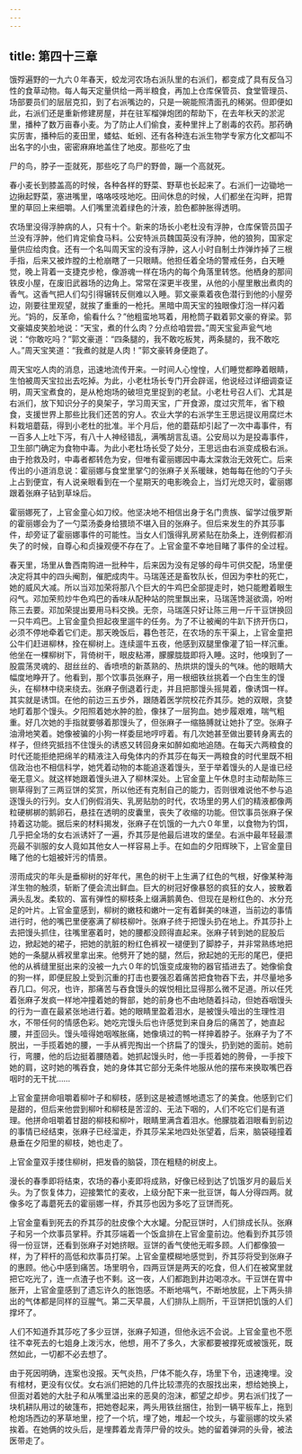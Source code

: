 ```yaml
---
---
---
```

title: 第四十三章
---




饿殍遍野的一九六０年春天，蛟龙河农场右派队里的右派们，都变成了具有反刍习性的食草动物。每人每天定量供给一两半粮食，再加上仓库保管员、食堂管理员、场部要员们的层层克扣，到了右派嘴边的，只是一碗能照清面孔的稀粥。但即便如此，右派们还是重新修建房屋，并在驻军榴弹炮团的帮助下，在去年秋天的淤泥里，播种了数万亩春小麦。为了防止人们偷食，麦种里拌上了剧毒的农药。那药确实厉害，播种后的麦田里，蝼蛄、蚯蚓、还有各种连右派生物学专家方化文都叫不出名字的小虫，密密麻麻地盖住了地皮。那些吃了虫

尸的鸟，脖子一歪就死，那些吃了鸟尸的野兽，蹦一个高就死。

春小麦长到膝盖高的时候，各种各样的野菜、野草也长起来了。右派们一边锄地一边揪起野菜，塞进嘴里，咯咯吱吱地吃。田间休息的时候，人们都坐在沟畔，把胃里的草回上来细嚼。人们嘴里流着绿色的汁液，脸色都肿胀得透明。

农场里没得浮肿病的人，只有十个。新来的场长小老杜没有浮肿，仓库保管员国子兰没有浮肿，他们肯定偷食马料。公安特派员魏国英没有浮肿，他的狼狗，国家定量供应给肉食。还有一个名叫周天宝的没有浮肿，这人小时自制土炸弹炸掉了三根手指，后来又被炸膛的土枪崩瞎了一只眼睛。他担任着全场的警戒任务，白天睡觉，晚上背着一支捷克步枪，像游魂一样在场内的每个角落里转悠。他栖身的那间铁皮小屋，在废旧武器场的边角上。常常在深更半夜里，从他的小屋里散出煮肉的香气。这香气把人们勾引得辗转反侧难以入睡。郭文豪乘着夜色潜行到他的小屋旁边，刚要往里观望，就挨了重重的一枪托。黑暗中周天宝的独眼像灯泡一样闪着光。“妈的，反革命，偷看什么？”他粗蛮地骂着，用枪筒子戳着郭文豪的脊梁。郭文豪嬉皮笑脸地说：“天宝，煮的什么肉？分点给咱尝尝。”周天宝瓮声瓮气地说：“你敢吃吗？”郭文豪道：“四条腿的，我不敢吃板凳，两条腿的，我不敢吃人。”周天宝笑道：“我煮的就是人肉！”郭文豪转身便跑了。

周天宝吃人肉的消息，迅速地流传开来。一时间人心惶惶，人们睡觉都睁着眼睛，生怕被周天宝拉出去吃掉。为此，小老杜场长专门开会辟谣，他说经过详细调查证明，周天宝煮食的，是从枪炮场的破坦克里捉到的老鼠。小老杜号召人们、尤其是右派们，放下知识分子的臭架子，学习周天宝，广开食源，度过灾荒年，省下粮食，支援世界上那些比我们还苦的穷人。农业大学的右派学生王思远提议用腐烂木料栽培蘑菇，得到小老杜的批准。半个月后，他的蘑菇却引起了一次中毒事件，有一百多人上吐下泻，有八十人神经错乱，满嘴胡言乱语。公安局以为是投毒事件，卫生部门确定为食物中毒。为此小老杜场长受了处分，王思远由右派变成极右派。由于抢救及时，中毒者都转危为安，但唯有霍丽娜因中毒太深救治无效死亡。后来传出的小道消息说：霍丽娜与食堂里掌勺的张麻子关系暖昧，她每每在他的勺子头上占到便宜，有人说亲眼看到在一个星期天的电影晚会上，当灯光熄灭时，霍丽娜跟着张麻子钻到草垛后。

霍丽娜死了，上官金童心如刀绞。他坚决地不相信出身于名门贵族、留学过俄罗斯的霍丽娜会为了一勺菜汤委身给猥琐不堪入目的张麻子。但后来发生的乔其莎事件，却旁证了霍丽娜事件的可能性。当女人们饿得乳房紧贴在肋条上，连例假都消失了的时候，自尊心和贞操观便不存在了。上官金童不幸地目睹了事件的全过程。

春天里，场里从鲁西南购进一批种牛，后来因为没有足够的母牛可供交配，场里便决定将其中的四头阉割，催肥成肉牛。马瑞莲还是畜牧队长，但因为李杜的死亡，她的威风大减。所以当邓加荣将那八个巨大的牛鸡巴全部提走时，她只能瞪着眼生闷气。邓加荣煎炒牛色鸡巴的香味从配种站的院里飘出来，马瑞莲馋涎欲滴，吩咐陈三去要。邓加荣提出要用马料交换。无奈，马瑞莲只好让陈三用一斤干豆饼换回一只牛鸡巴。上官金童负担起夜里遛牛的任务。为了不让被阉的牛趴下挤开伤口，必须不停地牵着它们走。那天晚饭后，暮色苍茫，在农场的东干渠上，上官金童把公牛们赶进柳林，拴在柳树上。连续遛牛五夜，他感到双腿里像灌了铅一样沉重。他坐在一棵柳树下，背倚树干，眼皮粘滞，朦朦胧胧即将入睡。这时，他嗅到了一股震荡灵魂的、甜丝丝的、香喷喷的新蒸熟的、热烘烘的馒头的气味。他的眼睛大幅度地睁开了。他看到，那个饮事员张麻子，用一根细铁丝挑着一个白生生的馒头，在柳林中绕来绕去。张麻子倒退着行走，并且把那馒头摇晃着，像诱饵一样。其实就是诱饵。在他的前边三五步外，跟随着医学院校花乔其莎。她的双眼，贪婪地盯着那个馒头。夕阳照着她水肿的脸，像抹了一层狗血。她步履艰难，喘气粗重。好几次她的手指就要够着那馒头了，但张麻子一缩胳膊就让她扑了空。张麻子油滑地笑着。她像被骗的小狗一样委屈地哼哼着。有几次她甚至做出要转身离去的样子，但终究抵挡不住馒头的诱惑又转回身来如醉如痴地追随。在每天六两粮食的时代还能拒绝把绵羊的精液注入母兔体内的乔其莎在每天一两粮食的时代里既不相信政治也不相信科学，她凭着动物的本能追逐着馒头，至于举着馒头的人是谁已经毫无意义。就这样她跟着馒头进入了柳林深处。上官金童上午休息时主动帮助陈三铡草得到了三两豆饼的奖赏，所以他还有克制自己的能力，否则很难说他不参与追逐馒头的行列。女人们例假消失、乳房贴肋的时代，农场里的男人们的精液都像两粒硬梆梆的鹅卵石，悬挂在透明的皮囊里，丧失了收缩的功能。但饮事员张麻子保持着这功能。据后来的材料揭发，张麻子在饥饿的一九六０年里，以食物为钓饵，几乎把全场的女右派诱奸了一遍，乔其莎是他最后进攻的堡垒。右派中最年轻最漂亮最不驯服的女人竟如其他女人一样容易上手。在如血的夕阳辉映下，上官金童目睹了他的七姐被奸污的情景。

涝雨成灾的年头是垂柳树的好年代，黑色的树干上生满了红色的气根，好像某种海洋生物的触须，斩断了便会流出鲜血。巨大的树冠好像暴怒的疯狂的女人，披散着满头乱发。柔软的、富有弹性的柳枝条上缀满鹅黄色、但现在是粉红色的、水分充足的叶片。上官金童感到，柳树的嫩枝和嫩叶一定有着鲜美的味道，当前边的事情进行时，他的嘴巴里便塞满了柳枝柳叶。张麻子终于把馒头扔在地上。乔其莎扑上去把馒头抓住，往嘴里塞着时，她的腰都没顾得直起来。张麻子转到她的屁股后边，掀起她的裙子，把她的肮脏的粉红色裤衩一褪便到了脚脖子，并非常熟练地把她的一条腿从裤衩里拿出来。他劈开了她的腿，然后，掀起她的无形的尾巴，便把他的从裤缝里挺出来的没被一九六０年的饥饿变成废物的器官插进去了。她像偷食的狗一样，即便屁股上受到沉重的打击也要强忍着痛苦把食物吞下去，并尽量地多吞几口。何况，也许，那痛苦与吞食馒头的娱悦相比显得那么微不足道。所以任凭着张麻子发疯一样地冲撞着她的臀部，她的前身也不由地随着抖动，但她吞咽馒头的行为一直在最紧张地进行着。她的眼睛里盈着泪水，是被馒头噎出的生理性泪水，不带任何的情感色彩。她吃完馒头后也许感觉到来自身后的痛苦了，她直起腰，并歪回头。馒头噎得她咽喉胀痛，她像填过的鸭一样抻着脖子。张麻子为了不脱出，一手揽着她的腰，一手从裤兜掏出一个挤扁了的馒头，扔到她的面前。她前行，弯腰，他的后边挺着腰随着。她抓起馒头时，他一手揽着她的胯骨，一手按下她的肩，这时她的嘴吞食，她的身体其它部分无条件地服从他的摆布来换取嘴巴吞咽时的无干扰……

上官金童拼命咀嚼着柳叶子和柳枝，感到这是被遗憾地遗忘了的美食。他感到它们是甜的，但后来他尝到柳叶和柳枝是苦涩的、无法下咽的，人们不吃它们是有道理。他拼命咀嚼着甘甜的柳枝和柳叶，眼睛里满含着泪水。他朦胧着泪眼看到前边的事情已经结束，张麻子已经溜走，乔其莎呆呆地四处张望着，后来，脑袋碰撞着悬垂在夕阳里的柳枝，她也走了。

上官金童双手搂住柳树，把发昏的脑袋，顶在粗糙的树皮上。

漫长的春季即将结束，农场的春小麦即将成熟，好像已经到达了饥饿岁月的最后关头。为了恢复体力，迎接繁忙的麦收，上级分配下来一批豆饼，每人分得四两。就像多吃了毒蘑死去的霍丽娜一样，乔其莎也因为多吃了豆饼而死。

上官金童看到死去的乔其莎的肚皮像个大水罐。分配豆饼时，人们排成长队。张麻子和另一个炊事员掌秤。乔其莎端着一个饭盒排在上官金童前边。他看到乔其莎领得一份豆饼，还看到张麻子对她挤眼。豆饼的香气使他无暇多顾。人们都像狼一样，为了秤杆的高低和炊事员打架。上官金童模糊地感觉到，乔其莎将受到张麻子的惠顾。他心中感到痛苦。场里明令，四两豆饼是两天的吃食，但人们在被窝里就把它吃光了，连一点渣子也不剩。这一夜，人们都跑到井边喝凉水。干豆饼在胃中胀开，上官金童感到了遗忘许久的胀饱感。不断地嗝气，不断地放屁，上下两头排出的气体都是同样的豆腥气。第二天早晨，人们排队上厕所，干豆饼把饥饿的人们撑坏了。

人们不知道乔其莎吃了多少豆饼，张麻子知道，但他永远不会说。上官金童也不愿往不幸死去的七姐身上泼污水，他想，用不了多久，大家都要被撑死或被饿死，既然如此，一切都不必去想了。

由于死因明确，连案也没报。天气炎热，尸体不能久存，场里下令，迅速掩埋。没有棺材，更没有仪仗。女右派们把她的几件比较漂亮的衣服找出来，想给她换上，但面对着她的大肚子和从嘴里溢出来的恶臭的泡沫，都望之却步。男右派们找了一块机耕队用过的破篷布，把她卷起来，两头用铁丝捆住，抬到一辆平板车上，拖到枪炮场西边的茅草地里，挖了一个坑，埋了她，堆起一个坟头，与霍丽娜的坟头紧挨着。在她俩的坟头后，是埋葬着龙青萍尸骨的坟头。她的留着弹洞的头骨，被法医带走了。